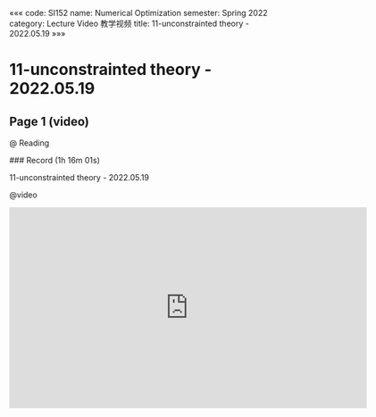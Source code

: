 «««
code: SI152
name: Numerical Optimization
semester: Spring 2022
category: Lecture Video 教学视频
title: 11-unconstrainted theory - 2022.05.19
»»»

# 11-unconstrainted theory - 2022.05.19

## Page 1 (video)

@ Reading

<div class="markdown-body">
### Record (1h 16m 01s)

11-unconstrainted theory - 2022.05.19
</div>

@video

<iframe src="https://sbbrisk.com/e/g44otug3re5w.html" frameborder=0 marginwidth=0 marginheight=0 scrolling=no width=640 height=360 allowfullscreen></iframe>
